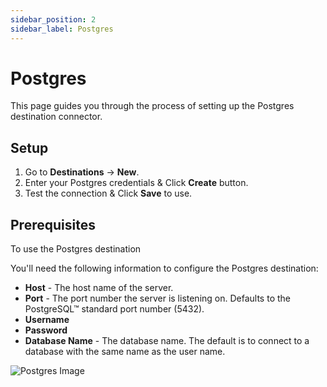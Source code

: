 ```yaml
---
sidebar_position: 2
sidebar_label: Postgres
---
```

# Postgres

This page guides you through the process of setting up the Postgres destination connector.

## Setup
1. Go to **Destinations** -> **New**.
2. Enter your Postgres credentials & Click **Create** button.
3. Test the connection & Click **Save** to use.

## Prerequisites

To use the Postgres destination

You'll need the following information to configure the Postgres destination:

- **Host** - The host name of the server.
- **Port** - The port number the server is listening on. Defaults to the PostgreSQL™ standard port number (5432).
- **Username**
- **Password**
- **Database Name** - The database name. The default is to connect to a database with the same name as the user name.

![Postgres Image](/img/postgres_destination.png)
